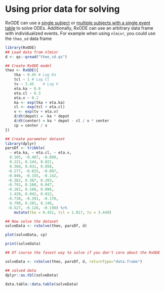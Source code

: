 # Using prior data for solving

RxODE can use a [single subject](rxode-single-subject.html) or
[multiple subjects with a single event table](RxODE-sim-var.html) to
solve ODEs.  Additionally, RxODE can use an arbitrary data frame with
individualized events. For example when using `nlmixr`, you could use
the `theo_sd` data frame

```r
library(RxODE)
## Load data from nlmixr
d <- qs::qread("theo_sd.qs")

## Create RxODE model
theo <- RxODE({
    tka ~ 0.45 # Log Ka
    tcl ~ 1 # Log Cl
    tv ~ 3.45    # Log V
    eta.ka ~ 0.6
    eta.cl ~ 0.3
    eta.v ~ 0.1
    ka <- exp(tka + eta.ka)
    cl <- exp(tcl + eta.cl)
    v <- exp(tv + eta.v)
    d/dt(depot) = -ka * depot
    d/dt(center) = ka * depot - cl / v * center
    cp = center / v
})

## Create parameter dataset
library(dplyr)
parsDf <- tribble(
  ~ eta.ka, ~ eta.cl, ~ eta.v, 
  0.105, -0.487, -0.080,
  0.221, 0.144, 0.021,
  0.368, 0.031, 0.058,
 -0.277, -0.015, -0.007,
 -0.046, -0.155, -0.142,
 -0.382, 0.367, 0.203,
 -0.791, 0.160, 0.047,
 -0.181, 0.168, 0.096,
  1.420, 0.042, 0.012,
 -0.738, -0.391, -0.170,
  0.790, 0.281, 0.146,
 -0.527, -0.126, -0.198) %>%
    mutate(tka = 0.451, tcl = 1.017, tv = 3.449)

## Now solve the dataset
solveData <- rxSolve(theo, parsDf, d)

plot(solveData, cp)

print(solveData)

## Of course the fasest way to solve if you don't care about the RxODE extra parameters is

solveData <- rxSolve(theo, parsDf, d, returnType="data.frame")

## solved data
dplyr::as.tbl(solveData)

data.table::data.table(solveData)
```

